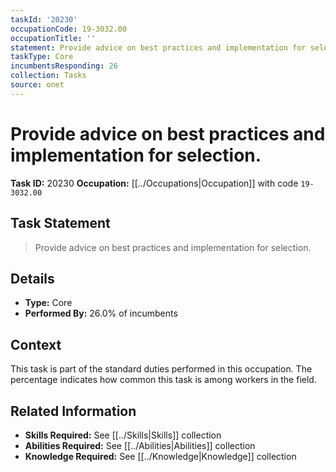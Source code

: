 ```yaml
---
taskId: '20230'
occupationCode: 19-3032.00
occupationTitle: ''
statement: Provide advice on best practices and implementation for selection.
taskType: Core
incumbentsResponding: 26
collection: Tasks
source: onet
---
```

# Provide advice on best practices and implementation for selection.

**Task ID:** 20230
**Occupation:** [[../Occupations|Occupation]] with code `19-3032.00`

## Task Statement

> Provide advice on best practices and implementation for selection.

## Details

- **Type:** Core
- **Performed By:** 26.0% of incumbents

## Context

This task is part of the standard duties performed in this occupation. The percentage indicates how common this task is among workers in the field.

## Related Information

- **Skills Required:** See [[../Skills|Skills]] collection
- **Abilities Required:** See [[../Abilities|Abilities]] collection
- **Knowledge Required:** See [[../Knowledge|Knowledge]] collection
